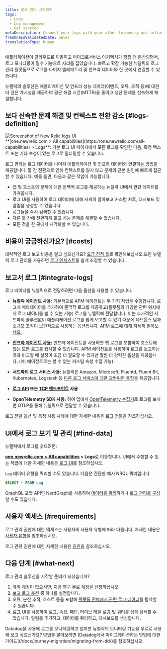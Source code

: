 ```yaml
---
title: 로그 관리 시작하기
tags:
  - Logs
  - Log management
  - Get started
metaDescription: Connect your logs with your other telemetry and infrastructure data with the log management capabilities in New Relic.
freshnessValidatedDate: never
translationType: human
---
```


애플리케이션이 클라우드로 이동하고 마이크로서비스 아키텍처가 점점 더 분산되면서, 로그 모니터링이 필수 기능으로 자리를 잡았습니다. 빠르고 확장 가능한 뉴렐릭의 로그 관리 플랫폼으로 로그를 나머지 텔레메트리 및 인프라 데이터와 한 곳에서 연결할 수 있습니다.

뉴렐릭의 <InlinePopover type="logs" />솔루션은 애플리케이션 및 인프라 성능 데이터(이벤트, 오류, 추적 등)에 대한 더 깊은 가시성을 제공하여 평균 해결 시간(MTTR)을 줄이고 생산 문제를 신속하게 해결합니다.

## 보다 신속한 문제 해결 및 컨텍스트 전환 감소 [#logs-definition]

<img title="Screenshot of New Relic logs UI" alt="Screenshot of New Relic logs UI" src="/images/logs_full_logs_view_ui.webp" />

<figcaption>
  <DNT>**[one.newrelic.com &gt; All capabilities](https://one.newrelic.com/all-capabilities) &gt; Logs**</DNT>: 기본 로그 UI 페이지에서 모든 로그를 확인한 다음, 특정 텍스트 또는 기타 속성이 있는 로그로 필터링할 수 있습니다.
</figcaption>

로그 관리는 로그 데이터를 나머지 애플리케이션 및 인프라 데이터와 연결하는 방법을 제공합니다. 툴 간 전환으로 인해 컨텍스트를 잃지 않고 문제의 근본 원인에 빠르게 접근할 수 있습니다. 예를 들면, 다음과 같은 작업이 가능합니다.

* 앱 및 호스트의 문제에 대한 문맥적 로그를 제공하는 뉴렐릭 UI에서 관련 데이터를 가져옵니다.
* 로그 UI를 사용하여 로그 데이터에 대해 자세히 알아보고 커스텀 차트, 대시보드 및 알림을 생성할 수 있습니다.
* 로그들을 즉시 검색할 수 있습니다.
* 다른 툴 간에 전환하지 않고 성능 문제를 해결할 수 있습니다.
* 모든 것을 한 곳에서 시각화할 수 있습니다.

## 비용이 궁금하신가요? [#costs]

대략적인 로그 보고 비용을 알고 싶으신가요? [요금 견적 툴](https://newrelic.com/blog/nerdlog/estimate-data-cost)로 확인해보십시오.또한 뉴렐릭 로그 관리를 사용하면 [로그 인제스트](/docs/data-apis/manage-data/manage-data-coming-new-relic)를 쉽게 조정할 수 있습니다 .

## 보고서 로그 [#integrate-logs]

로그 데이터를 뉴렐릭으로 전달하려면 다음 옵션을 사용할 수 있습니다.

* **<InlinePopover type="apm" />뉴렐릭 에이전트 사용:** 기본적으로 APM 에이전트는 두 가지 작업을 수행합니다. 로그에 메타데이터를 추가하여 문맥적 로그를 제공하고(플랫폼의 다양한 관련 위치에서 로그 데이터를 볼 수 있는 기능) 로그를 뉴렐릭에 전달합니다. 이는 추가적인 서드파티 솔루션없이 애플리케이션 로그를 쉽게 보고할 수 있기 때문에 데브옵스 팀과 소규모 조직이 보편적으로 사용하는 옵션입니다. [APM 로그에 대해 자세히 알아보세요.](/docs/apm/new-relic-apm/getting-started/get-started-logs-context)

* **[인프라 에이전트 사용:](/docs/logs/forward-logs/forward-your-logs-using-infrastructure-agent)** 인프라 에이전트를 사용하면 앱 로그를 포함하여 호스트에 있는 모든 로그를 캡처할 수 있습니다. APM 에이전트를 사용하여 로그를 보고하는 것과 비교할 때 설정이 조금 더 필요할 수 있지만 훨씬 더 강력한 옵션을 제공합니다. (예: <InlinePopover type="apm" />에이전트로는 할 수 없는 커스텀 속성 수집 가능)

* **서드파티 로그 서비스 사용:** 뉴렐릭은 Amazon, Microsoft, Fluentd, Fluent Bit, Kubernetes, Logstash 등 [다른 로그 서비스에 대한 광범위한 통합](/docs/logs/forward-logs/enable-log-management-new-relic)을 제공합니다.

* **[로그 API](/docs/logs/log-api/introduction-log-api/) 또는 [TCP 엔드포인트](/docs/logs/log-api/use-tcp-endpoint-forward-logs-new-relic) 사용**

* **OpenTelemetry SDK 사용:** 하여 앱에서 [OpenTelemetry 수집기](/docs/more-integrations/open-source-telemetry-integrations/opentelemetry/best-practices/opentelemetry-best-practices-logs)로 로그를 보내면 OTLP를 통해 뉴렐릭으로 전달할 수 있습니다.

로그 전달 옵션 및 특정 사용 사례에 대한 자세한 내용은 [로그 전달](/docs/logs/forward-logs/enable-log-management-new-relic)을 참조하십시오.

## UI에서 로그 보기 및 관리 [#find-data]

뉴렐릭에서 로그를 찾으려면:

<DNT>**[one.newrelic.com &gt; All capabilities](https://one.newrelic.com/all-capabilities) &gt; Logs**</DNT>로 이동합니다. UI에서 수행할 수 있는 작업에 대한 자세한 내용은 [로그 UI](/docs/logs/ui-data/use-logs-ui)를 참조하십시오.

`Log` 데이터 유형을 쿼리할 수도 있습니다. 다음은 간단한 예시 NRQL 쿼리입니다.

```sql
SELECT * FROM Log
```

GraphQL 포맷 API인 NerdGraph를 사용하여 [데이터를 쿼리](/docs/apis/nerdgraph/examples/nerdgraph-nrql-tutorial)하거나 [로그 관리를 구성](/docs/apis/nerdgraph/examples/nerdgraph-log-parsing-rules-tutorial)할 수도 있습니다.

## 사용자 액세스 [#requirements]

로그 관리 권한에 대한 액세스는 사용자의 사용자 유형에 따라 다릅니다. 자세한 내용은 [사용자 유형](/docs/accounts/accounts-billing/new-relic-one-user-management/user-type#user-type-capabilities)을 참조하십시오.

로그 관련 권한에 대한 자세한 내용은 [권한](/docs/accounts/accounts-billing/new-relic-one-user-management/user-permissions#logs)을 참조하십시오.

## 다음 단계 [#what-next]

로그 관리 솔루션을 시작할 준비가 되셨습니까?

1. 아직 계정이 없으시면, 지금 영구 무료 [계정을 신청](https://newrelic.com/signup)하십시오.
2. [보고 로그 옵션](#integrate-logs) 중 하나를 설정합니다.
3. 오류, 분산 추적, 호스트 등을 포함해 [플랫폼 전체에서 관련 로그 데이터](/docs/apm/new-relic-apm/getting-started/get-started-logs-context#response-time-example)를 탐색할 수 있습니다.
4. [로그 UI](/docs/logs/ui-data/use-logs-ui)를 사용하여 로그, 속성, 패턴, 라이브 테일 로깅 및 쿼리를 쉽게 탐색할 수 있습니다. 알림를 추가하고, 데이터를 쿼리하고, 대시보드를 생성합니다.

<Callout variant="tip">
  Datadog을 사용해 로그를 모니터링하고 있지만 뉴렐릭의 모니터링 기능을 무료로 사용해 보고 싶으신가요? 방법을 알아보려면 [Datadog에서 마이그레이션하는 방법에 대한 가이드](/docs/journey-migration/migrating-from-dd/)를 참조하십시오.
</Callout>